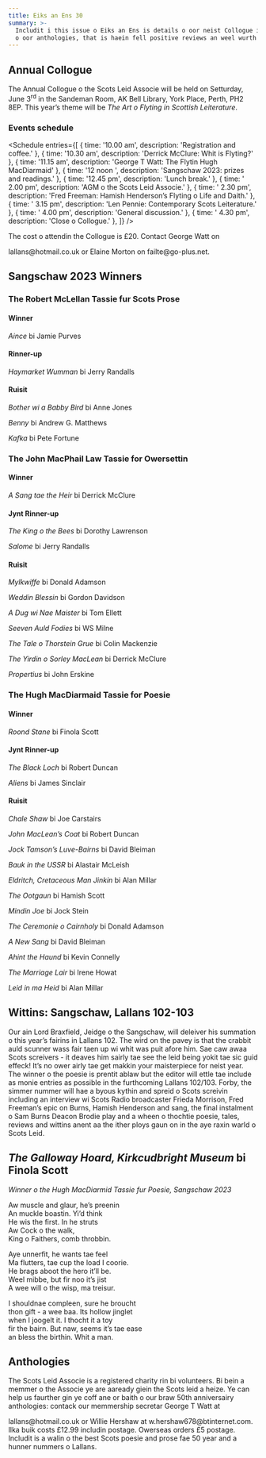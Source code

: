 ```yaml
---
title: Eiks an Ens 30
summary: >-
  Includit i this issue o Eiks an Ens is details o oor neist Collogue in Perth an
  o oor anthologies, that is haein fell positive reviews an weel wurth the siller.
---
```


## Annual Collogue

The Annual Collogue o the Scots Leid Associe will be held on Setturday, June
3<sup>rd</sup> in the Sandeman Room, AK Bell Library, York Place, Perth, PH2 8EP.
This year’s theme will be _The Art o Flyting in Scottish Leiterature_.

### Events schedule

<Schedule entries={[
    { time: '10.00 am', description: 'Registration and coffee.' },
    { time: '10.30 am', description: 'Derrick McClure: Whit is Flyting?' },
    { time: '11.15 am', description: 'George T Watt: The Flytin Hugh MacDiarmaid' },
    { time: '12 noon ', description: 'Sangschaw 2023: prizes and readings.' },
    { time: '12.45 pm', description: 'Lunch break.' },
    { time: ' 2.00 pm', description: 'AGM o the Scots Leid Associe.' },
    { time: ' 2.30 pm', description: 'Fred Freeman: Hamish Henderson’s Flyting o Life and Daith.' },
    { time: ' 3.15 pm', description: 'Len Pennie: Contemporary Scots Leiterature.' },
    { time: ' 4.00 pm', description: 'General discussion.' },
    { time: ' 4.30 pm', description: 'Close o Collogue.' },
  ]}
/>

The cost o attendin the Collogue is £20. Contact George Watt on
<Link href="mailto:lallans@hotmail.co.uk">lallans@hotmail.co.uk</Link>
or Elaine Morton on
<Link href="mailto:failte@go-plus.net">failte@go-plus.net</Link>.


## Sangschaw 2023 Winners

### The Robert McLellan Tassie fur Scots Prose

#### Winner

_Aince_ bi Jamie Purves

#### Rinner-up

_Haymarket Wumman_ bi Jerry Randalls

#### Ruisit

_Bother wi a Babby Bird_ bi Anne Jones

_Benny_ bi Andrew G. Matthews

_Kafka_ bi Pete Fortune

### The John MacPhail Law Tassie for Owersettin

#### Winner

_A Sang tae the Heir_ bi Derrick McClure

#### Jynt Rinner-up

_The King o the Bees_ bi Dorothy Lawrenson

_Salome_ bi Jerry Randalls

#### Ruisit

_Mylkwiffe_ bi Donald Adamson

_Weddin Blessin_ bi Gordon Davidson

_A Dug wi Nae Maister_ bi Tom Ellett

_Seeven Auld Fodies_ bi WS Milne

_The Tale o Thorstein Grue_ bi Colin Mackenzie

_The Yirdin o Sorley MacLean_ bi Derrick McClure

_Propertius_ bi John Erskine

### The Hugh MacDiarmaid Tassie for Poesie

#### Winner

_Roond Stane_ bi Finola Scott

#### Jynt Rinner-up

_The Black Loch_ bi Robert Duncan

_Aliens_ bi James Sinclair

#### Ruisit

_Chale Shaw_ bi Joe Carstairs

_John MacLean’s Coat_ bi Robert Duncan

_Jock Tamson’s Luve-Bairns_ bi David Bleiman

_Bauk in the USSR_ bi Alastair McLeish

_Eldritch, Cretaceous Man Jinkin_ bi Alan Millar

_The Ootgaun_ bi Hamish Scott

_Mindin Joe_ bi Jock Stein

_The Ceremonie o Cairnholy_ bi Donald Adamson

_A New Sang_ bi David Bleiman

_Ahint the Haund_ bi Kevin Connelly

_The Marriage Lair_ bi Irene Howat

_Leid in ma Heid_ bi Alan Millar

## Wittins: Sangschaw, Lallans 102-103

Our ain Lord Braxfield, Jeidge o the Sangschaw, will deleiver his summation
o this year’s fairins in Lallans 102. The wird on the pavey is that the
crabbit auld scunner wass fair taen up wi whit was puit afore him. Sae caw
awaa Scots screivers - it deaves him sairly tae see the leid being yokit
tae sic guid effeck! It’s no ower airly tae get makkin your maisterpiece
for neist year. The winner o the poesie is prentit ablaw but the editor
will ettle tae include as monie entries as possible in the furthcoming Lallans
102/103. Forby, the simmer nummer will hae a byous kythin and spreid o Scots
screivin including an interview wi Scots Radio broadcaster Frieda Morrison,
Fred Freeman’s epic on Burns, Hamish Henderson and sang, the final instalment
o Sam Burns Deacon Brodie play and a wheen o thochtie poesie, tales, reviews
and wittins anent aa the ither ploys gaun on in the aye raxin warld o Scots Leid.

## _The Galloway Hoard, Kirkcudbright Museum_ bi Finola Scott

_Winner o the Hugh MacDiarmid Tassie fur Poesie, Sangschaw 2023_

Aw muscle and glaur, he’s preenin<br />
An muckle boastin. Yi’d think<br />
He wis the first. In he struts<br />
Aw Cock o the walk,<br />
King o Faithers, comb throbbin.<br />

Aye unnerfit, he wants tae feel<br />
Ma flutters, tae cup the load I coorie.<br />
He brags aboot the hero it’ll be.<br />
Weel mibbe, but fir noo it’s jist<br />
A wee will o the wisp, ma treisur.<br />

I shouldnae compleen, sure he broucht<br />
thon gift - a wee baa. Its hollow jinglet<br />
when I joogelt it. I thocht it a toy<br />
fir the bairn. But naw, seems it’s tae ease<br />
an bless the birthin. Whit a man.<br />

## Anthologies

The Scots Leid Associe is a registered charity rin bi volunteers. Bi bein a
memmer o the Associe ye are aaready giein the Scots leid a heize. Ye can help
us faurther gin ye coff ane or baith o our braw 50th anniversairy anthologies:
contack our memmership secretar George T Watt at
<Link href="mailto:lallans@hotmail.co.uk">lallans@hotmail.co.uk</Link>
or Willie Hershaw at
<Link href="mailto:w.hershaw678@btinternet.com">w.hershaw678@btinternet.com</Link>.
Ilka buik costs £12.99 includin postage. Owerseas orders £5 postage.
Includit is a walin o the best Scots poesie and prose fae 50 year
and a hunner nummers o Lallans.

